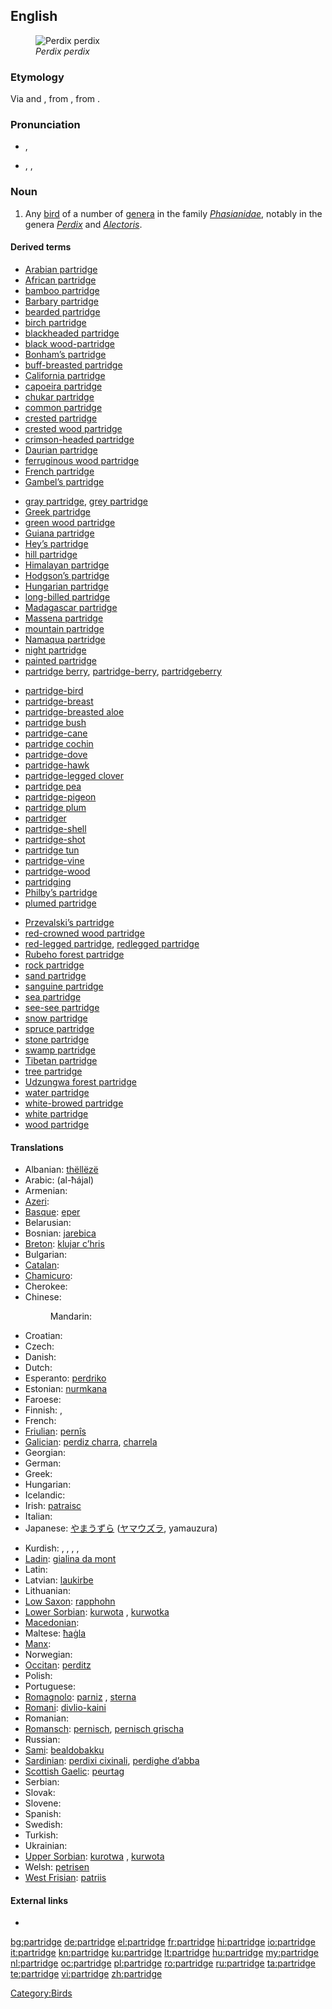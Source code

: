 ==English==
[[File:Perdix perdix (Marek Szczepanek).jpg|thumb|''Perdix perdix'']]
===Etymology===
Via {{etyl|enm}} and {{etyl|fro}}, from {{etyl|la}} {{term|perdix|perdīx|partridge|lang=la}}, from {{etyl|grc}} {{term|πέρδιξ||partridge|tr=perdix|lang=grc}}.

===Pronunciation===
* {{a|UK}} {{IPA|/ˈpɑːtrɪʤ/}}, {{SAMPA|/"pA:trIdZ/}}
* {{a|US}} {{enPR|pärʹtrĭj}}, {{IPA|/ˈpɑrtrɪʤ/}}, {{SAMPA|/"pArtrIdZ/}}

===Noun===
{{en-noun|pl2=partridge}}

# Any [[bird]] of a number of [[genera]] in the family ''[[Phasianidae]]'', notably in the genera ''[[Perdix]]'' and ''[[Alectoris]]''.

====Derived terms====
{{rel-top4|terms derived from ''partridge''}}
* [[Arabian partridge]]
* [[African partridge]]
* [[bamboo partridge]]
* [[Barbary partridge]]
* [[bearded partridge]]
* [[birch partridge]]
* [[blackheaded partridge]]
* [[black wood-partridge]]
* [[Bonham’s partridge]]
* [[buff-breasted partridge]]
* [[California partridge]]
* [[capoeira partridge]]
* [[chukar partridge]]
* [[common partridge]]
* [[crested partridge]]
* [[crested wood partridge]]
* [[crimson-headed partridge]]
* [[Daurian partridge]]
* [[ferruginous wood partridge]]
* [[French partridge]]
* [[Gambel’s partridge]]
{{rel-mid4}}
* [[gray partridge]], [[grey partridge]]
* [[Greek partridge]]
* [[green wood partridge]]
* [[Guiana partridge]]
* [[Hey’s partridge]]
* [[hill partridge]]
* [[Himalayan partridge]]
* [[Hodgson’s partridge]]
* [[Hungarian partridge]]
* [[long-billed partridge]]
* [[Madagascar partridge]]
* [[Massena partridge]]
* [[mountain partridge]]
* [[Namaqua partridge]]
* [[night partridge]]
* [[painted partridge]]
* [[partridge berry]], [[partridge-berry]], [[partridgeberry]]
{{rel-mid4}}
* [[partridge-bird]]
* [[partridge-breast]]
* [[partridge-breasted aloe]]
* [[partridge bush]]
* [[partridge-cane]]
* [[partridge cochin]]
* [[partridge-dove]]
* [[partridge-hawk]]
* [[partridge-legged clover]]
* [[partridge pea]]
* [[partridge-pigeon]]
* [[partridge plum]]
* [[partridger]]
* [[partridge-shell]]
* [[partridge-shot]]
* [[partridge tun]]
* [[partridge-vine]]
* [[partridge-wood]]
* [[partridging]]
* [[Philby’s partridge]]
* [[plumed partridge]]
{{rel-mid4}}
* [[Przevalski’s partridge]]
* [[red-crowned wood partridge]]
* [[red-legged partridge]], [[redlegged partridge]]
* [[Rubeho forest partridge]]
* [[rock partridge]]
* [[sand partridge]]
* [[sanguine partridge]]
* [[sea partridge]]
* [[see-see partridge]]
* [[snow partridge]]
* [[spruce partridge]]
* [[stone partridge]]
* [[swamp partridge]]
* [[Tibetan partridge]]
* [[tree partridge]]
* [[Udzungwa forest partridge]]
* [[water partridge]]
* [[white-browed partridge]]
* [[white partridge]]
* [[wood partridge]]
{{rel-bottom}}

====Translations====
{{trans-top|any bird of the genera ''Perdix'' or ''Alectoris''}}
* Albanian: [[thëllëzë]]
* Arabic: {{Arab|[[حجل|الحجل]]}} (al-ħájal) {{m}}
* Armenian: {{t-|hy|կաքավ|tr=kak'av}}
* [[Azeri]]: {{t|az|kəklik}}
* [[Basque]]: [[eper]]
* Belarusian: {{t|be|курапатка|f|xs=Belarusian}}
* Bosnian: [[jarebica]] {{f}}
* [[Breton]]: [[klujar c’hris]]
* Bulgarian: {{t+|bg|яребица|f|tr=jarebica}}
* [[Catalan]]: {{t|ca|perdiu|f}}
* [[Chamicuro]]: {{tø|ccc|s̈honoto}}
* Cherokee: {{t-|chr|ᎫᏇ|tr=guque|sc=Cher|xs=Cherokee}}
* Chinese:
*: Mandarin: {{t|cmn|鹧鸪|tr=zhè gū|sc=Hani}}
* Croatian: {{t|hr|skvržulja|f}}
* Czech: {{t-|cs|koroptev|f}}
* Danish: {{t+|da|agerhøne|c}}
* Dutch: {{t+|nl|patrijs|f}}
* Esperanto: [[perdriko]]
* Estonian: [[nurmkana]]
* Faroese: {{t|fo|akurhøna}}
* Finnish: {{t+|fi|peltopyy}} {{qualifier|Perdix}}, {{t-|fi|punapyy}} {{qualifier|Alectoria}}
* French: {{t+|fr|perdrix|f}}
* [[Friulian]]: [[pernîs]]
* [[Galician]]: [[perdiz charra]], [[charrela]]
* Georgian: {{t|ka|კაკაბი|tr=kakabi|sc=Geor|xs=Georgian}}
* German: {{t+|de|Rebhuhn|n}}
* Greek: {{t+|el|πέρδικα|f|tr=pérdika}}
* Hungarian: {{t+|hu|fogoly}}
* Icelandic: {{t|is|akurhænsn}}
* Irish: [[patraisc]]
* Italian: {{t-|it|pernice|f}}
* Japanese: [[やまうずら]] ([[ヤマウズラ]], yamauzura)
{{trans-mid}}
* Kurdish: {{t+|ku|kew|m}} {{qualifier|generic}}, {{t|ku|mêkew|f}} {{qualifier|female}}, {{t+|ku|nêrekew|m}} {{qualifier|male}}, {{t+|ku|çêlekew|m|f}} {{qualifier|young}}, {{t-|ku|که‌و|sc=ku-Arab}}
* [[Ladin]]: [[gialina da mont]] {{f}}
* Latin: {{t-|la|perdix|c|alt=perdīx}}
* Latvian: [[laukirbe]]
* Lithuanian: {{t+|lt|kurapka|xs=Lithuanian}}
* [[Low Saxon]]: [[rapphohn]] {{f}}
* [[Lower Sorbian]]: [[kurwota]] {{f}}, [[kurwotka]] {{f}}
* [[Macedonian]]: {{t|mk|еребица|f|tr=erébica}}
* Maltese: [[ħaġla]] {{f}}
* [[Manx]]: {{t-|gv|patrag|xs=Manx}}
* Norwegian: {{t|no|rapphøne}}
* [[Occitan]]: [[perditz]] {{m}}
* Polish: {{t+|pl|kuropatwa|f}}
* Portuguese: {{t+|pt|perdiz|f}}
* [[Romagnolo]]: [[parniz]] {{f}}, [[sterna#Romagnolo|sterna]] {{f}}
* [[Romani]]: [[divlio-kaini]] {{f}}
* Romanian: {{t+|ro|potârniche}}
* [[Romansch]]: [[pernisch]], [[pernisch grischa]]
* Russian: {{t+|ru|куропатка|f|tr=kuropátka}}
* [[Sami]]: [[bealdobakku]]
* [[Sardinian]]: [[perdixi cixinali]], [[perdighe d’abba]]
* [[Scottish Gaelic]]: [[peurtag]]
* Serbian: {{t|sr|jаребица|f|tr=jarebica}}
* Slovak: {{t|sk|jarabica|f}}
* Slovene: {{t+|sl|jerebica|f}}
* Spanish: {{t+|es|perdiz|f}}
* Swedish: {{t+|sv|rapphöna|c}}
* Turkish: {{t|tr|keklik}}
* Ukrainian: {{t|uk|сiра курiпка|f|tr=sira kuripka|xs=Ukrainian}}
* [[Upper Sorbian]]: [[kurotwa]] {{f}}, [[kurwota]] {{f}}
* Welsh: [[petrisen]]
* [[West Frisian]]: [[patriis]]
{{trans-bottom}}

====External links====
* {{pedialite}}

[[Category:Birds]]

[[bg:partridge]]
[[de:partridge]]
[[el:partridge]]
[[fr:partridge]]
[[hi:partridge]]
[[io:partridge]]
[[it:partridge]]
[[kn:partridge]]
[[ku:partridge]]
[[lt:partridge]]
[[hu:partridge]]
[[my:partridge]]
[[nl:partridge]]
[[oc:partridge]]
[[pl:partridge]]
[[ro:partridge]]
[[ru:partridge]]
[[ta:partridge]]
[[te:partridge]]
[[vi:partridge]]
[[zh:partridge]]